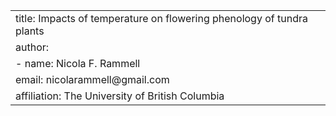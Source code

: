 ---
title: Impacts of temperature on flowering phenology of tundra plants
author:
  - name: Nicola F. Rammell
    email: nicolarammell@gmail.com
    affiliation: The University of British Columbia
---